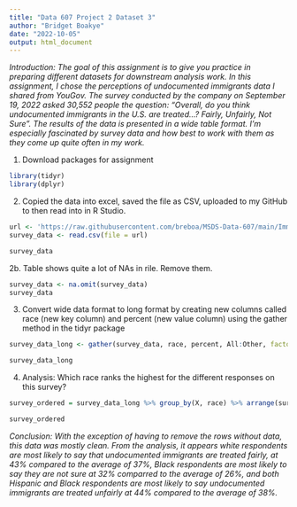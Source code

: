 ```yaml
---
title: "Data 607 Project 2 Dataset 3"
author: "Bridget Boakye"
date: "2022-10-05"
output: html_document
---
```


*Introduction: The goal of this assignment is to give you practice in preparing different datasets for downstream analysis work. In this assignment, I chose the perceptions of undocumented immigrants data I shared from YouGov. The survey conducted by the company on September 19, 2022 asked 30,552 people the question: "Overall, do you think undocumented immigrants in the U.S. are treated...? Fairly, Unfairly, Not Sure". The results of the data is presented in a wide table format. I'm especially fascinated by survey data and how best to work with them as they come up quite often in my work.*


1. Download packages for assignment 

```r

library(tidyr)
library(dplyr)

```

2. Copied the data into excel, saved the file as CSV, uploaded to my GitHub to then read into in R Studio. 

```r

url <- 'https://raw.githubusercontent.com/breboa/MSDS-Data-607/main/Immigrant%20Perceptions%20Data.csv'
survey_data <- read.csv(file = url)

survey_data

```

2b. Table shows quite a lot of NAs in rile. Remove them. 

```r

survey_data <- na.omit(survey_data)
survey_data

```

3. Convert wide data format to long format by creating new columns called race (new key column) and percent (new value column) using the gather method in the tidyr package 

```r

survey_data_long <- gather(survey_data, race, percent, All:Other, factor_key=TRUE)

survey_data_long

```

4. Analysis: Which race ranks the highest for the different responses on this survey?

```r

survey_ordered = survey_data_long %>% group_by(X, race) %>% arrange(survey_data_long$X, survey_data_long$percent)

survey_ordered

```

*Conclusion: With the exception of having to remove the rows without data, this data was mostly clean. From the analysis, it appears white respondents are most likely to say that undocumented immigrants are treated fairly, at 43% compared to the average of 37%, Black respondents are most likely to say they are not sure at 32% comparred to the average of 26%, and both Hispanic and Black respondents are most likely to say undocumented immigrants are treated unfairly at 44% compared to the average of 38%.*